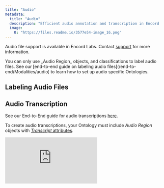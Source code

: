 ```yaml
---
title: "Audio"
metadata: 
  title: "Audio"
  description: "Efficient audio annotation and transcription in Encord."
  image: 
    0: "https://files.readme.io/3577e54-image_16.png"
---
```



<Note> Audio file support is available in Encord Labs. Contact [support](mailto:support@encord.com) for more information.</Note>

<Warning>
You can only use _Audio Region_ objects, and classifications to label audio files. See our [end-to-end guide on labeling audio files](/end-to-end/Modalities/audio) to learn how to set up audio specific Ontologies.
</Warning>

## Labeling Audio Files


<LabelAudio />

## Audio Transcription

<Tip>See our End-to-End guide for audio transcriptions [here](/end-to-end/Modalities/audio/audio-transcription).</Tip>

<Warning>To create audio transcriptions, your Ontology must include _Audio Region_ objects with [_Transcript_ attributes](/platform-documentation/Annotate/annotate-ontologies/annotate-ontologies#transcript-attributes).</Warning>

<div
  style={{
    height: '0',
    paddingBottom: '56.25%',
    position: 'relative'
  }}
>
  <iframe
    allowFullScreen
    frameBorder="0"
    mozallowfullscreen=""
    src="https://www.loom.com/embed/a311de52ae214c89a798f4a9633d9845?sid=7a046fae-f00d-4075-a249-28537b020f98"
    style={{
      height: '100%',
      left: '0',
      position: 'absolute',
      top: '0',
      width: '100%'
    }}
    webkitallowfullscreen=""
  />
</div>



<AudioTranscription />

### Transcription Pane

The Audio Transcription Pane is available when your Ontology includes at least one _Transcription_ attribute. To access it, click the icon at the top of the Label Editor. The Transcription Pane opens on the right side, displaying all transcriptions in chronological order.

<div class="flex justify-center">
    <img src="https://storage.googleapis.com/docs-media.encord.com/static/img/transcription-pane.png" width="700" />
</div>
